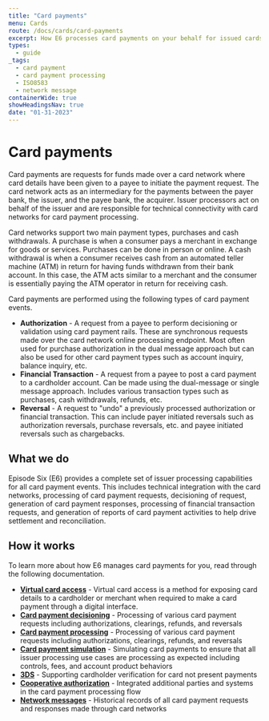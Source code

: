 ```yaml
---
title: "Card payments"
menu: Cards
route: /docs/cards/card-payments
excerpt: How E6 processes card payments on your behalf for issued cards.
types:
  - guide
_tags:
  - card payment
  - card payment processing
  - ISO8583
  - network message
containerWide: true
showHeadingsNav: true
date: "01-31-2023"
---
```


# Card payments

Card payments are requests for funds made over a card network where card details have been given to a payee to initiate the payment request. The card network acts as an intermediary for the payments between the payer bank, the issuer, and the payee bank, the acquirer. Issuer processors act on behalf of the issuer and are responsible for technical connectivity with card networks for card payment processing.

Card networks support two main payment types, purchases and cash withdrawals. A purchase is when a consumer pays a merchant in exchange for goods or services. Purchases can be done in person or online. A cash withdrawal is when a consumer receives cash from an automated teller machine (ATM) in return for having funds withdrawn from their bank account. In this case, the ATM acts similar to a merchant and the consumer is essentially paying the ATM operator in return for receiving cash.

Card payments are performed using the following types of card payment events.

- **Authorization** - A request from a payee to perform decisioning or validation using card payment rails. These are synchronous requests made over the card network online processing endpoint. Most often used for purchase authorization in the dual message approach but can also be used for other card payment types such as account inquiry, balance inquiry, etc.
- **Financial Transaction** - A request from a payee to post a card payment to a cardholder account. Can be made using the dual-message or single message approach. Includes various transaction types such as purchases, cash withdrawals, refunds, etc.
- **Reversal** - A request to "undo" a previously processed authorization or financial transaction. This can include payer initiated reversals such as authorization reversals, purchase reversals, etc. and payee initiated reversals such as chargebacks.

## What we do

Episode Six (E6) provides a complete set of issuer processing capabilities for all card payment events. This includes technical integration with the card networks, processing of card payment requests, decisioning of request, generation of card payment responses, processing of financial transaction requests, and generation of reports of card payment activities to help drive settlement and reconciliation.

## How it works

To learn more about how E6 manages card payments for you, read through the following documentation.

- [**Virtual card access**](/docs/cards/virtual-card-access) - Virtual card access is a method for exposing card details to a cardholder or merchant when required to make a card payment through a digital interface.
- [**Card payment decisioning**](/docs/cards/card-payment-decisioning) - Processing of various card payment requests including authorizations, clearings, refunds, and reversals
- [**Card payment processing**](/docs/cards/card-payment-processing) - Processing of various card payment requests including authorizations, clearings, refunds, and reversals
- [**Card payment simulation**](/docs/cards/card-payment-simulation) - Simulating card payments to ensure that all issuer processing use cases are processing as expected including controls, fees, and account product behaviors
- [**3DS**](/docs/cards/3DS) - Supporting cardholder verification for card not present payments
- [**Cooperative authorization**](/docs/cards/cooperative-authorization) - Integrated additional parties and systems in the card payment processing flow
- [**Network messages**](/docs/cards/network-messages) - Historical records of all card payment requests and responses made through card networks